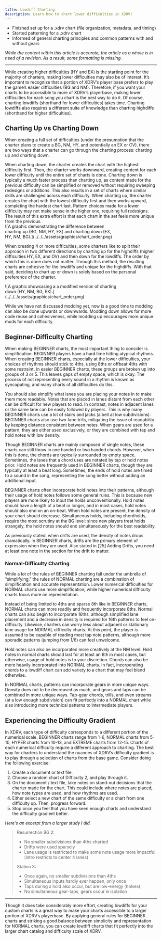 ```yaml
---
title: Lowdiff Charting
description: Learn how to chart lower difficulties in XDRV!
---
```



<Aside type="note" title="Recommended Precursors">

- Finished set up for a .xdrv chart (file organization, metadata, and timing)
- Started patterning for a .xdrv chart
- Informed of general charting principles and common patterns with and without gears

*While the content within this article is accurate, the article as a whole is in need of a revision. As a result, some formatting is missing.*

</Aside>

---


While creating higher difficulties (HY and EX) is the starting point for the majority of charters, making lower difficulties may also be of interest. It’s important to recognize that a portion of XDRV’s player base prefers to play the game’s easier difficulties (BG and NM). Therefore, if you want your charts to be accessible to more of XDRV’s playerbase, making lower difficulties for each song you chart is the best way to do it.
Of course, charting lowdiffs (shorthand for lower difficulties) takes time. Charting lowdiffs also requires a different suite of knowledge than charting highdiffs (shorthand for higher difficulties).

## Charting Up vs Charting Down

When creating a full set of difficulties (under the presumption that the charter plans to create a BG, NM, HY, and potentially an EX or OV), there are two ways that a charter can go through the charting process: charting up and charting down.

<Card title="Charting Down" icon="down-arrow">
When charting down, the charter creates the chart with the highest difficulty first. Then, the charter works downward, creating content for each lower difficulty until the entire set of charts is done. Charting down is typically a much faster process than charting up, as content made for the previous difficulty can be simplified or removed without requiring sweeping redesigns or additions. This also results in a set of charts where similar skills are challenged across each difficulty.
</Card>

<Card title="Charting Up" icon="up-arrow">
When charting up, the charter creates the chart with the lowest difficulty first and then works upward, completing the hardest chart last. Pattern choices made for a lower difficulty may not make sense in the higher one, requiring full redesigns. The result of this extra effort is that each chart in the set feels more unique from the previous.
</Card>

<div style = "width:75%"> ![A graphic demonstrating the difference between charting up (BG, NM, HY, EX) and charting down (EX, HY, NM, BG).](../../../assets/graphics/chart_order.png) </div> 

When creating 4 or more difficulties, some charters like to split their approach in two different directions by charting up for the highdiffs (higher difficulties HY, EX, and OV) and then down for the lowdiffs. The order by which this is done does not matter. Through this method, the resulting charts are cohesive for the lowdiffs and unique for the highdiffs. With that said, deciding to chart up or down is solely based on the personal preference of the charter.

<div style = "width:75%"> ![A graphic showcasing a a modified version of charting down (HY, NM, BG, EX).](../../../assets/graphics/chart_order.png) </div>

While we have not discussed modding yet, now is a good time to modding can also be done upwards or downwards. Modding down allows for more code reuse and cohesiveness, while modding up encourages more unique mods for each difficulty.

## Beginner-Difficulty Charting

When making BEGINNER charts, the most important thing to consider is simplification. BEGINNER players have a hard time hitting atypical rhythms. When creating BEGINNER charts, especially at the lower difficulties, your choices of rhythms should stick to 4ths, using 8ths or offbeat 4ths with some restraint. In easier BEGINNER charts, these groups are broken up into groups of 3 or 5. This leaves gaps of empty space, which is okay. The process of not representing every sound in a rhythm is known as syncopating, and many charts of all difficulties do this.

You should also simplify what lanes you are placing your notes in to make them more readable. Notes that are placed in lanes distant from each other can be difficult for new players to read. In contrast, notes in adjacent lanes or the same lane can be easily followed by players. This is why many BEGINNER charts use a lot of stairs and jacks (albeit at low subdivisions). BEGINNER charts also use two-lane trills, mitigating the issue of readability by keeping distance consistent between notes. When gears are used for a pattern, they are either used exclusively, or they are combined with tap and hold notes with low density.

Though BEGINNER charts are mainly composed of single notes, these charts can still throw in one handed or two handed chords. However, when this is done, the chords are typically surrounded by empty space. Sometimes, the lanes that a chord uses are notated by tap or hold notes prior. Hold notes are frequently used in BEGINNER charts, though they are typically at least a beat long. Sometimes, the ends of hold notes are timed to a sound in the song, representing the song better without adding an additional input.

BEGINNER charts often incorporate hold notes into their patterns, although their usage of hold notes follows some general rules. This is because new players are more likely to input the holds unconventionally. Hold notes should have a length of a beat or longer, and in most cases, hold notes should also end on an on-beat. When hold notes are present, the density of your chart should decrease. Simultaneous holds, including chordholds, require the most scrutiny at the BG level: since new players treat holds strangely, the hold notes should end simultaneously for the best readability.

As previously stated, when drifts are used, the density of notes drops dramatically. In BEGINNER charts, drifts are the primary element of expression when they are used. Also stated in [25] Adding Drifts, you need at least one note in the section for the drift to matter.

### Normal-Difficulty Charting

While a lot of the rules of BEGINNER charting fall under the umbrella of “simplifying,” the rules of NORMAL charting are a combination of simplification and accurate representation. Lower numerical difficulties for NORMAL charts use more simplification, while higher numerical difficulty charts focus more on representation.

Instead of being limited to 4ths and sparse 8th like in BEGINNER charts, NORMAL charts can more readily and frequently incorporate 8ths. Normal charts can also begin to incorporate 16ths, although simplified lane placement and a decrease in density is required for 16th patterns to feel on-difficulty. Likewise, charters can worry less about adjacent or stationary lane usage for NORMAL difficulty charts. At this point, the player is assumed to be capable of reading most tap note patterns, although more sporadic patterns (jumping from 1/6) can feel unwelcome.

Hold notes can also be incorporated more creatively at the NM level. Hold notes in normal charts should last for at least an 8th in most cases, but otherwise, usage of hold notes is to your discretion. Chords can also be more heavily incorporated into NORMAL charts. In fact, incorporating chords to a lowdiff chart can add variety to a chart that may feel bland otherwise.

In NORMAL charts, patterns can incorporate gears in more unique ways. Density does not to be decreased as much, and gears and taps can be combined in more unique ways. Tap-gear chords, trills, and even streams (at a low enough subdivision) can fit perfectly into a NORMAL chart while also introducing more technical patterns to intermediate players.

## Experiencing the Difficulty Gradient

In XDRV, each type of difficulty corresponds to a different portion of the numerical scale. BEGINNER charts range from 1-6, NORMAL charts from 5-10, HYPER charts from 10-13, and EXTREME charts from 12-15. Charts of each numerical difficulty require a different approach to charting. The best way for charters to understand the nuances of XDRV’s difficulty gradient is to play through a selection of charts from the base game. Consider doing the following exercise:

1. Create a document or text file.
2. Choose a random chart of Difficulty 2, and play through it.
3. On the document / text file, take notes on stand-out decisions that the charter made for the chart. This could include where notes are placed, how note types are used, and how rhythms are used.
4. Either select a new chart of the same difficulty or a chart from one difficulty up. Then, progress forward.
5. Stop once you feel that you have seen enough charts and understand the difficulty gradient better.

*Here's an excerpt from a larger study I did.*

> Resurrection BG 2:
> - No smaller subdivisions than 4ths charted
> - Drifts were used sparsely
> - Lane usage is restricted to make some note usage more impactful (intro restricts to center 4 lanes)
>
> Station 3:
> - Once again, no smaller subdivisions than 4ths
> - Simultaneous inputs hardly ever happen, only once
> - Taps during a hold also occur, but are low-energy (halves)
> - No simultaneous gear-taps, gears occur in isolation

---

Though it does take considerably more effort, creating lowdiffs for your custom charts is a great way to make your charts accessible to a larger portion of XDRV’s playerbase. By applying general rules for BEGINNER charts and striking a good balance between simplicity and representation for NORMAL charts, you can create lowdiff charts that fit perfectly into the larger chart catalog and difficulty scale of XDRV.